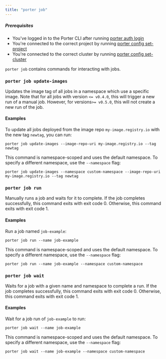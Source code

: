 ```yaml
---
title: "porter job"
---
```


##### Prerequisites

* You've logged in to the Porter CLI after running [porter auth login](/cli/command-reference/porter-auth)
* You're connected to the correct project by running [porter config set-project](/cli/command-reference/porter-config)
* You're connected to the correct cluster by running [porter config set-cluster](/cli/command-reference/porter-config)

  
`porter job` contains commands for interacting with jobs.

### `porter job update-images`[](#porter-job-update-images "Direct link to heading")

Updates the image tag of all jobs in a namespace which use a specific image. Note that for all jobs with version `<= v0.4.0`, this will trigger a new run of a manual job. However, for versions`>= v0.5.0`, this will not create a new run of the job.

#### Examples[](#examples "Direct link to heading")

To update all jobs deployed from the image repo `my-image.registry.io` with the new tag `newtag`, you can run:

```
porter job update-images --image-repo-uri my-image.registry.io --tag newtag

```

This command is namespace-scoped and uses the default namespace. To specify a different namespace, use the `--namespace` flag:

```
porter job update-images --namespace custom-namespace --image-repo-uri my-image.registry.io --tag newtag

```

### `porter job run`[](#porter-job-run "Direct link to heading")

Manually runs a job and waits for it to complete. If the job completes successfully, this command exits with exit code 0\. Otherwise, this command exits with exit code 1.

#### Examples[](#examples-1 "Direct link to heading")

Run a job named `job-example`:

```
porter job run --name job-example

```

This command is namespace-scoped and uses the default namespace. To specify a different namespace, use the `--namespace` flag:

```
porter job run --name job-example --namespace custom-namespace

```

### `porter job wait`[](#porter-job-wait "Direct link to heading")

Waits for a job with a given name and namespace to complete a run. If the job completes successfully, this command exits with exit code 0\. Otherwise, this command exits with exit code 1.

#### Examples[](#examples-2 "Direct link to heading")

Wait for a job run of `job-example` to run:

```
porter job wait --name job-example

```

This command is namespace-scoped and uses the default namespace. To specify a different namespace, use the `--namespace` flag:

```
porter job wait --name job-example --namespace custom-namespace

```